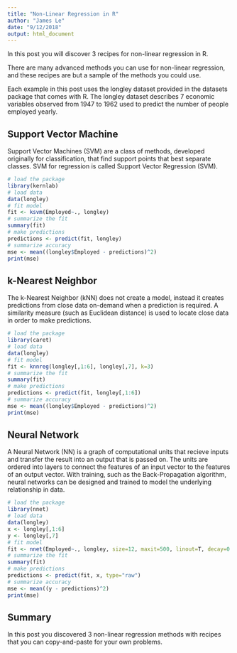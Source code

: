 ```yaml
---
title: "Non-Linear Regression in R"
author: "James Le"
date: "9/12/2018"
output: html_document
---
```


In this post you will discover 3 recipes for non-linear regression in R.

There are many advanced methods you can use for non-linear regression, and these recipes are but a sample of the methods you could use.

Each example in this post uses the longley dataset provided in the datasets package that comes with R. The longley dataset describes 7 economic variables observed from 1947 to 1962 used to predict the number of people employed yearly.

## Support Vector Machine
Support Vector Machines (SVM) are a class of methods, developed originally for classification, that find support points that best separate classes. SVM for regression is called Support Vector Regression (SVM).

```r
# load the package
library(kernlab)
# load data
data(longley)
# fit model
fit <- ksvm(Employed~., longley)
# summarize the fit
summary(fit)
# make predictions
predictions <- predict(fit, longley)
# summarize accuracy
mse <- mean((longley$Employed - predictions)^2)
print(mse)
```

## k-Nearest Neighbor
The k-Nearest Neighbor (kNN) does not create a model, instead it creates predictions from close data on-demand when a prediction is required. A similarity measure (such as Euclidean distance) is used to locate close data in order to make predictions.

```r
# load the package
library(caret)
# load data
data(longley)
# fit model
fit <- knnreg(longley[,1:6], longley[,7], k=3)
# summarize the fit
summary(fit)
# make predictions
predictions <- predict(fit, longley[,1:6])
# summarize accuracy
mse <- mean((longley$Employed - predictions)^2)
print(mse)
```

## Neural Network
A Neural Network (NN) is a graph of computational units that recieve inputs and transfer the result into an output that is passed on. The units are ordered into layers to connect the features of an input vector to the features of an output vector. With training, such as the Back-Propagation algorithm, neural networks can be designed and trained to model the underlying relationship in data.

```r
# load the package
library(nnet)
# load data
data(longley)
x <- longley[,1:6]
y <- longley[,7]
# fit model
fit <- nnet(Employed~., longley, size=12, maxit=500, linout=T, decay=0.01)
# summarize the fit
summary(fit)
# make predictions
predictions <- predict(fit, x, type="raw")
# summarize accuracy
mse <- mean((y - predictions)^2)
print(mse)
```

## Summary
In this post you discovered 3 non-linear regression methods with recipes that you can copy-and-paste for your own problems.